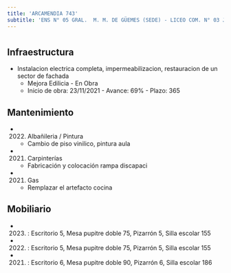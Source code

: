```yaml
---
title: 'ARCAMENDIA 743'
subtitle: 'ENS N° 05 GRAL.  M. M. DE GÜEMES (SEDE) - LICEO COM. N° 03 JOSE MANUEL ESTRADA'
---
```


#
## Infraestructura

* Instalacion electrica completa, impermeabilizacion, restauracion de un sector de fachada 
    + Mejora Edilicia - En Obra 
    + Inicio de obra: 23/11/2021 - Avance: 69% - Plazo: 365 






## Mantenimiento

*  (2022) Albañileria / Pintura 
    + Cambio de piso vinilico, pintura aula

*  (2021) Carpinterías 
    + Fabricación y colocación rampa discapaci

*  (2021) Gas 
    + Remplazar el artefacto cocina





## Mobiliario

*  (2023) : Escritorio 5, Mesa pupitre doble 75, Pizarrón 5, Silla escolar 155 

*  (2022) : Escritorio 5, Mesa pupitre doble 75, Pizarrón 5, Silla escolar 155 

*  (2021) : Escritorio 6, Mesa pupitre doble 90, Pizarrón 6, Silla escolar 186 



